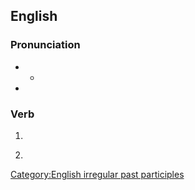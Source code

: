 ==English==

===Pronunciation===
* {{IPA|en|/swʌm/}}
** {{audio|en|LL-Q1860 (eng)-Vealhurl-swum.wav|Audio (UK)}}
* {{rhymes|en|ʌm|s=1}}

===Verb===
{{head|en|verb form}}

# {{past participle of|en|swim|nocat=1}}
# {{lb|en|archaic|dialectal}} {{en-simple past of|swim}}

[[Category:English irregular past participles]]